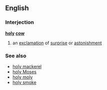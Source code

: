 ==English==
===Interjection===
'''[[holy]] [[cow]]'''

# an [[exclamation]] of [[surprise]] or [[astonishment]]

<!---
====Translations====
--->
===See also===
*[[holy mackerel]]
*[[holy Moses]]
*[[holy moly]]
*[[holy smoke]]